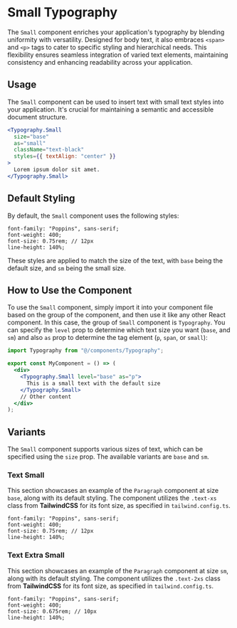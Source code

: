 

<Meta of={SmallStories} />

# Small Typography

The `Small` component enriches your application's typography by blending uniformity with versatility. Designed for body text, it also embraces `<span>` and `<p>` tags to cater to specific styling and hierarchical needs. This flexibility ensures seamless integration of varied text elements, maintaining consistency and enhancing readability across your application.

## Usage

The `Small` component can be used to insert text with small text styles into your application. It's crucial for maintaining a semantic and accessible document structure.

```jsx
<Typography.Small
  size="base"
  as="small"
  className="text-black"
  styles={{ textAlign: "center" }}
>
  Lorem ipsum dolor sit amet.
</Typography.Small>
```

## Default Styling

By default, the `Small` component uses the following styles:

```
font-family: "Poppins", sans-serif;
font-weight: 400;
font-size: 0.75rem; // 12px
line-height: 140%;
```

These styles are applied to match the size of the text, with `base` being the default size, and `sm` being the small size.

## How to Use the Component

To use the `Small` component, simply import it into your component file based on the group of the component, and then use it like any other React component. In this case, the group of `Small` component is `Typography`. You can specify the `level` prop to determine which text size you want (`base`, and `sm`) and also `as` prop to determine the tag element (`p`, `span`, or `small`):

```jsx
import Typography from "@/components/Typography";

export const MyComponent = () => (
  <div>
    <Typography.Small level="base" as="p">
      This is a small text with the default size
    </Typography.Small>
    // Other content
  </div>
);
```

## Variants

The `Small` component supports various sizes of text, which can be specified using the `size` prop. The available variants are `base` and `sm`.

<Canvas />
<Controls />

### Text Small

This section showcases an example of the `Paragraph` component at size `base`, along with its default styling. The component utilizes the `.text-xs` class from **TailwindCSS** for its font size, as specified in `tailwind.config.ts`.

<Canvas of={SmallStories.TextSmall} />

```
font-family: "Poppins", sans-serif;
font-weight: 400;
font-size: 0.75rem; // 12px
line-height: 140%;
```

### Text Extra Small

This section showcases an example of the `Paragraph` component at size `sm`, along with its default styling. The component utilizes the `.text-2xs` class from **TailwindCSS** for its font size, as specified in `tailwind.config.ts`.

<Canvas of={SmallStories.TextExtraSmall} />

```
font-family: "Poppins", sans-serif;
font-weight: 400;
font-size: 0.675rem; // 10px
line-height: 140%;
```
